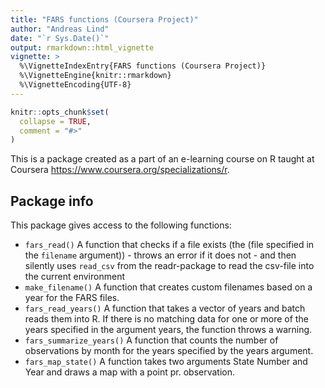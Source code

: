 ```yaml
---
title: "FARS functions (Coursera Project)"
author: "Andreas Lind"
date: "`r Sys.Date()`"
output: rmarkdown::html_vignette
vignette: >
  %\VignetteIndexEntry{FARS functions (Coursera Project)}
  %\VignetteEngine{knitr::rmarkdown}
  %\VignetteEncoding{UTF-8}
---
```


```r
knitr::opts_chunk$set(
  collapse = TRUE,
  comment = "#>"
)
```

This is a package created as a part of an e-learning course on R taught at Coursera <https://www.coursera.org/specializations/r>.



## Package info

This package gives access to the following functions:

- `fars_read()` A function that checks if a file exists (the (file specified in the `filename` argument)) - throws an error if it does not - and then silently uses `read_csv` from the readr-package to read the csv-file into the current environment
- `make_filename()` A function that creates custom filenames based on a year for the FARS files.
- `fars_read_years()` A function that takes a vector of years and batch reads them into R. If there is no matching data for one or more of the years specified in the argument years, the function throws a warning.
- `fars_summarize_years()` A function that counts the number of observations by month for the years specified by the years argument.
- `fars_map_state()` A function takes two arguments State Number and Year and draws a map with a point pr. observation.



